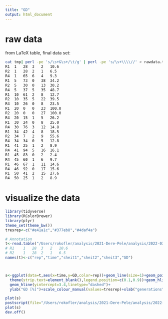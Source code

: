 ```yaml
---
title: "GD"
output: html_document
---
```


# raw data
from LaTeX table, final data set: 
```bash
cat tmp| perl -pe 's/\s+&\s+/\t/g' | perl -pe 's/\s+\\\\//' > rawdata.txt
R1	1	28	3	2	10.6
R2	1	28	2	1	6.5
R4	1	65	6	4	9.3
R1	5	73	0	38	34.2
R2	5	30	0	13	30.2
R4	5	37	5	35	48.7
R1	10	61	2	8	12.7
R2	10	35	5	22	39.5
R4	10	26	0	8	23.5
R1	20	0	0	23	100.0
R2	20	0	0	27	100.0
R4	20	15	1	5	26.2
R1	30	24	0	8	25.0
R4	30	76	3	12	14.8
R1	34	42	4	8	18.5
R2	34	7	2	9	55.6
R4	34	34	0	5	12.8
R1	41	25	1	2	8.9
R4	41	94	5	16	16.1
R1	45	83	0	2	2.4
R4	45	60	1	6	9.7
R1	46	67	1	11	14.6
R4	46	92	0	17	15.6
R1	50	41	2	15	27.6
R4	50	25	1	2	8.9
```

# visualize the data

```r
library(tidyverse)
library(RColorBrewer)
library(plyr)
theme_set(theme_bw())
tresrep<-c("#e41a1c","#377eb8","#4daf4a")

# Annotation
t<-read.table("/Users/rokofler/analysis/2021-Dere-Pele/analysis/2022-03-HD/raw/rawdata.txt")
# R1	1	28	3	2	10.6
# R2	1	28	2	1	6.5
names(t)<-c("rep","time","sheit1","sheit2","sheit3","GD")



s<-ggplot(data=t,aes(x=time,y=GD,color=rep))+geom_line(size=1)+geom_point()+
  theme(strip.text=element_blank(),legend.position=c(0.1,0.9))+geom_hline(yintercept=14.3,linetype="dashed")+
  geom_hline(yintercept=3.4,linetype="dashed")+
  ylab("GD [%]")+scale_colour_manual(values=tresrep)+xlab("generations")

plot(s)
postscript(file="/Users/rokofler/analysis/2021-Dere-Pele/analysis/2022-03-HD/graphs/godys.ps",width=5.95,height=3.3)
plot(s)
dev.off()
```

